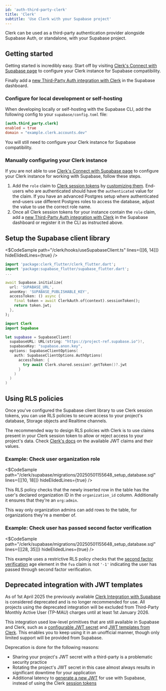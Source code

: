 ```yaml
---
id: 'auth-third-party-clerk'
title: 'Clerk'
subtitle: 'Use Clerk with your Supabase project'
---
```


Clerk can be used as a third-party authentication provider alongside Supabase Auth, or standalone, with your Supabase project.

## Getting started

Getting started is incredibly easy. Start off by visiting [Clerk's Connect with Supabase page](https://dashboard.clerk.com/setup/supabase) to configure your Clerk instance for Supabase compatibility.

Finally add a [new Third-Party Auth integration with Clerk](/dashboard/project/_/auth/third-party) in the Supabase dashboard.

### Configure for local development or self-hosting

When developing locally or self-hosting with the Supabase CLI, add the following config to your `supabase/config.toml` file:

```toml
[auth.third_party.clerk]
enabled = true
domain = "example.clerk.accounts.dev"
```

You will still need to configure your Clerk instance for Supabase compatibility.

### Manually configuring your Clerk instance

If you are not able to use [Clerk's Connect with Supabase page](https://dashboard.clerk.com/setup/supabase) to configure your Clerk instance for working with Supabase, follow these steps.

1. Add the `role` claim to [Clerk session tokens](https://clerk.com/docs/backend-requests/resources/session-tokens) by [customizing them](https://clerk.com/docs/backend-requests/custom-session-token). End-users who are authenticated should have the `authenticated` value for the claim. If you have an advanced Postgres setup where authenticated end-users use different Postgres roles to access the database, adjust the value to use the correct role name.
2. Once all Clerk session tokens for your instance contain the `role` claim, add a [new Third-Party Auth integration with Clerk](/dashboard/project/_/auth/third-party) in the Supabase dashboard or register it in the CLI as instructed above.

## Setup the Supabase client library

<Tabs type="underlined" queryGroup="language">

<TabPanel id="ts" label="TypeScript">

<$CodeSample
path="/clerk/hooks/useSupabaseClient.ts"
lines={[[6, 14]]}
hideElidedLines={true}
/>

</TabPanel>

<TabPanel id="dart" label="Flutter">

```dart
import 'package:clerk_flutter/clerk_flutter.dart';
import 'package:supabase_flutter/supabase_flutter.dart';
...

await Supabase.initialize(
  url: 'SUPABASE_URL',
  anonKey: 'SUPABASE_PUBLISHABLE_KEY',
  accessToken: () async {
    final token = await ClerkAuth.of(context).sessionToken();
    return token.jwt;
  },
);
```

</TabPanel>

<TabPanel id="swift" label="Swift (iOS)">

```swift
import Clerk
import Supabase

let supabase = SupabaseClient(
  supabaseURL: URL(string: "https://project-ref.supabase.io")!,
  supabaseKey: "supabase.anon.key",
  options: SupabaseClientOptions(
    auth: SupabaseClientOptions.AuthOptions(
      accessToken: {
        try await Clerk.shared.session?.getToken()?.jwt
      }
    )
  )
)
```

</TabPanel>

</Tabs>

## Using RLS policies

Once you've configured the Supabase client library to use Clerk session tokens, you can use RLS policies to secure access to your project's database, Storage objects and Realtime channels.

The recommended way to design RLS policies with Clerk is to use claims present in your Clerk session token to allow or reject access to your project's data. Check [Clerk's docs](https://clerk.com/docs/backend-requests/resources/session-tokens) on the available JWT claims and their values.

### Example: Check user organization role

<$CodeSample
path="/clerk/supabase/migrations/20250501155648_setup_database.sql"
lines={[[10, 18]]}
hideElidedLines={true}
/>

This RLS policy checks that the newly inserted row in the table has the user's declared organization ID in the `organization_id` column. Additionally it ensures that they're an `org:admin`.

This way only organization admins can add rows to the table, for organizations they're a member of.

### Example: Check user has passed second factor verification

<$CodeSample
path="/clerk/supabase/migrations/20250501155648_setup_database.sql"
lines={[[28, 35]]}
hideElidedLines={true}
/>

This example uses a restrictive RLS policy checks that the [second factor verification](https://clerk.com/docs/guides/reverification) age element in the `fva` claim is not `'-1'` indicating the user has passed through second factor verification.

## Deprecated integration with JWT templates

As of 1st April 2025 the previously available [Clerk Integration with Supabase](https://supabase.com/partners/integrations/clerk) is considered deprecated and is no longer recommended for use. All projects using the deprecated integration will be excluded from Third-Party Monthly Active User (TP-MAU) charges until at least 1st January 2026.

This integration used low-level primitives that are still available in Supabase and Clerk, such as a [configurable JWT secret](/dashboard/project/_/settings/api) and [JWT templates from Clerk](https://clerk.com/docs/backend-requests/jwt-templates). This enables you to keep using it in an unofficial manner, though only limited support will be provided from Supabase.

Deprecation is done for the following reasons:

- Sharing your project's JWT secret with a third-party is a problematic security practice
- Rotating the project's JWT secret in this case almost always results in significant downtime for your application
- Additional latency to [generate a new JWT](https://clerk.com/docs/backend-requests/jwt-templates#generate-a-jwt) for use with Supabase, instead of using the Clerk [session tokens](https://clerk.com/docs/backend-requests/resources/session-tokens)
